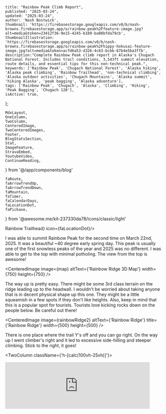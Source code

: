 
    title: "Rainbow Peak Climb Report",
    published: "2025-03-24",
    updated: "2025-03-24",
    author: 'Nash Bostwick',
    thumbnail: 'https://firebasestorage.googleapis.com/v0/b/nash-browns.firebasestorage.app/o/rainbow-peak%2Ffeature-image.jpg?alt=media&token=23412f36-9e15-4245-b189-ba08bfda79cb',
    thumbnailIllustration: 'https://firebasestorage.googleapis.com/v0/b/nash-browns.firebasestorage.app/o/rainbow-peak%2Fhippy-hokusai-feature-image.jpg?alt=media&token=acfd6a53-d326-4c63-bcbb-67b4e5ba3ffb',
    description:"Complete Rainbow Peak climb report in Alaska's Chugach National Forest. Includes trail conditions, 3,543ft summit elevation, route details, and essential tips for this non-technical peak.",
    keywords: ['Rainbow Peak', 'Chugach National Forest', 'Alaska hiking', 'Alaska peak climbing', 'Rainbow Trailhead', 'non-technical climbing', 'Alaska outdoor activities', 'Chugach Mountains', 'Alaska summit', 'hiking Alaska', 'peak bagging', 'Alaska adventure'],
    tags: ['Rainbow Peak', 'Chugach', 'Alaska', 'Climbing', 'Hiking', 'Peak Bagging', 'Chugach 120'],
    isActive: true,
};


    MdxLayout,
    OneColumn,
    TwoColumn,
    CenteredImage, 
    TwoCenteredImages, 
    Footer, 
    BlogStatsSection,
    Stat,
    ImageFeature,
    StravaEmbed,
    YoutubeVideo,
    ContinueReading,
} from '@/app/components/blog'

    faRoute,
    faArrowTrendUp,
    faArrowTrendDown,
    faMountain,
    faTimer,
    faCalendarDays,
    faLocationDot,
    faPickaxe,
} from '@awesome.me/kit-237330da78/icons/classic/light'



<ImageFeature
    title='Rainbow Peak Climb Report'
    image={threeSixtyImage}
    threeSixty={true}
/>

<BlogStatsSection>
    <Stat title={'Distance'} stat={'5.73'} icon={faRoute}/>
    <Stat title={'Summit Elevation'} stat={'3543'} icon={faMountain}/>
    <Stat title={'Elevation Gain'} stat={'3539'} icon={faArrowTrendUp}/>
    <Stat title={'Elevation Loss'} stat={'3562'} icon={faArrowTrendDown}/>
    <Stat title={'Duration'} stat={'3:29:51'} icon={faTimer}/>
    <Stat title={'Summit Date'} stat={'March 22, 2025'} icon={faCalendarDays}/>
    <Stat title={'Difficulty'} stat={'Non-Technical'} icon={faPickaxe}/>
    <Stat title={'Trailhead'} stat={<a href="https://maps.app.goo.gl/VxQ8Q9425sBESUa69" target="_blank">Rainbow Trailhead</a>} icon={faLocationDot}/>
</BlogStatsSection>


<MdxLayout>

I was able to summit Rainbow Peak for the second time on March 22nd, 2025. It was a beautiful ~40 degree early spring day. This peak is usually one of the first snowless peaks of the year and 2025 was no different. I was able to get to the top with minimal potholing. The view from the top is awesome!

<CenteredImage image={map} altText={'Rainbow Ridge 3D Map'} width={750} height={750} />


The way up is pretty easy. There might be some 3rd class terrain on the ridge leading up to the headwall. I wouldn't be worried about taking anyone that is in decent physical shape up this one. They might be a little squeamish in a few spots if they don't like heights. Also, keep in mind that this is a popular spot for tourists. Tourists love kicking rocks down on the people below. Be careful out there!

<CenteredImage image={rainbowRidge2} altText={'Rainbow Ridge'} title={'Rainbow Ridge'} width={500} height={500} />

There is one place where the trail Y's off and you can go right. On the way up I went climber's right and it led to excessive side-hilling and steeper climbing. Stick to the right, it goes!

<TwoColumn className={'h-[calc(100vh-25vh)]'}>
<StravaEmbed dataEmbedId='13959161837'/>
<iframe src='https://connect.garmin.com/modern/activity/embed/18609142803' width='465' height={'100%'} title='Activity Embed' frameborder="0" />
</TwoColumn>

Here is a view from the peak and parking lot. It is always fun to be able to see the car from the start!
<CenteredImage image={featureImage} altText={'Rainbow Summit Views'} title={'Summit Views'} width={1000} height={500} />
<TwoCenteredImages image={[rainbowPoint, parkingLotPoint]} altText={['The Goal', 'The New Goal']} titles={['The Goal', 'The New Goal']} width={500} height={500} />


The headwall leading up to the peak offers some decent scree surfing on the way down!
<OneColumn>
    <YoutubeVideo videoId='GJUTCba4x8Y'/>
</OneColumn>


<ContinueReading 
    articleOne={relatedArticleOne}
    articleTwo={relatedArticleTwo}
    articleThree={relatedArticleThree}
/>

</MdxLayout>


